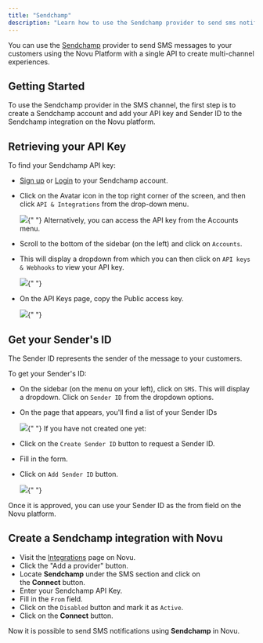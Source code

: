 ```yaml
---
title: "Sendchamp"
description: "Learn how to use the Sendchamp provider to send sms notifications using Novu"
---
```


You can use the [Sendchamp](https://www.sendchamp.com/) provider to send SMS messages to your customers using the Novu Platform with a single API to create multi-channel experiences.

## Getting Started

To use the Sendchamp provider in the SMS channel, the first step is to create a Sendchamp account and add your API key and Sender ID to the Sendchamp integration on the Novu platform.

## Retrieving your API Key

To find your Sendchamp API key:

- [Sign up](https://my.sendchamp.com/signup) or [Login](https://my.sendchamp.com/login) to your Sendchamp account.
- Click on the Avatar icon in the top right corner of the screen, and then click `API & Integrations` from the drop-down menu.

  <Frame caption="Click on the Avatar icon in the top right corner of the screen, and then click `API & Integrations` from the drop-down menu.">
    <img src="/images/channels-and-providers/sms/sendchamp/image-67.png" />{" "}
  </Frame>
  Alternatively, you can access the API key from the Accounts menu.

- Scroll to the bottom of the sidebar (on the left) and click on `Accounts`.
- This will display a dropdown from which you can then click on `API keys & Webhooks` to view your API key.
  <Frame caption="Click on the API keys and webhooks to view your API key">
    <img src="/images/channels-and-providers/sms/sendchamp/image-68.png" />{" "}
  </Frame>
- On the API Keys page, copy the Public access key.
  <Frame caption="">
    <img src="/images/channels-and-providers/sms/sendchamp/image-69.png" />{" "}
  </Frame>

## Get your Sender's ID

The Sender ID represents the sender of the message to your customers.

To get your Sender's ID:

- On the sidebar (on the menu on your left), click on `SMS`. This will display a dropdown. Click on `Sender ID` from the dropdown options.
- On the page that appears, you'll find a list of your Sender IDs

  <Frame caption="Click sms and select sender ID">
    <img src="/images/channels-and-providers/sms/sendchamp/image-70.png" />{" "}
  </Frame>
  If you have not created one yet:

- Click on the `Create Sender ID` button to request a Sender ID.
- Fill in the form.
- Click on `Add Sender ID` button.
  <Frame caption="Click on the add sender ID button">
    <img src="/images/channels-and-providers/sms/sendchamp/image-71.png" />{" "}
  </Frame>

Once it is approved, you can use your Sender ID as the from field on the Novu platform.

## Create a Sendchamp integration with Novu

- Visit the [Integrations](https://dashboard-v2.novu.co/integrations?utm_campaign=docs-sms-sendchamp) page on Novu.
- Click the "Add a provider" button.
- Locate **Sendchamp** under the SMS section and click on the **Connect** button.
- Enter your Sendchamp API Key.
- Fill in the `From` field.
- Click on the `Disabled` button and mark it as `Active`.
- Click on the **Connect** button.

Now it is possible to send SMS notifications using **Sendchamp** in Novu.
